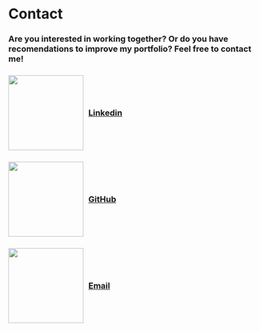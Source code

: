 # Contact

<h3 style="display: flex; align-items: center;">
  Are you interested in working together? Or do you have recomendations to improve my portfolio? Feel free to contact me! 
</h3>

<h3 style="display: flex; align-items: center;">
  <img src="https://external-content.duckduckgo.com/iu/?u=https%3A%2F%2Fi.pinimg.com%2F736x%2F0f%2Fc4%2F1a%2F0fc41afaa7243b43cc64d086b60851db.jpg&f=1&nofb=1&ipt=328a66c25b8d94da2e293d60c061e068718fc7c6d98a1d5e6d65285d5a8f8dae&ipo=images" style="width: 150px; margin-right: 10px;" />
  [Linkedin](https://www.linkedin.com/in/jorge-vargas-centeno/)
</h3>

<h3 style="display: flex; align-items: center;">
  <img src="https://external-content.duckduckgo.com/iu/?u=https%3A%2F%2Fi.pinimg.com%2Foriginals%2Fac%2Fe3%2F48%2Face348fd29444ac6de6ffcab3782f3f9.jpg&f=1&nofb=1&ipt=db9a8640c3c1d25bd1b62599a7fb616eec6a2b56b48506eb5a887f23ab90a4ce&ipo=images" style="width: 150px; margin-right: 10px;" />
  [GitHub](https://github.com/JorgeVC17)
</h3>

<h3 style="display: flex; align-items: center;">
  <img src="https://external-content.duckduckgo.com/iu/?u=https%3A%2F%2Fi.pinimg.com%2Foriginals%2Fb0%2Fe4%2F02%2Fb0e4021b85ac0ce216432869a4982fb8.png&f=1&nofb=1&ipt=cb9550eea5d6f3da0f65fb4675ebd3d6c2e230a48b2ffbcee1a1005dd5d8475a&ipo=images" style="width: 150px; margin-right: 10px;" />
  <a href="mailto:jorge-vargas2000@hotmail.com.com?subject=Inquiry">Email</a>
</h3>


